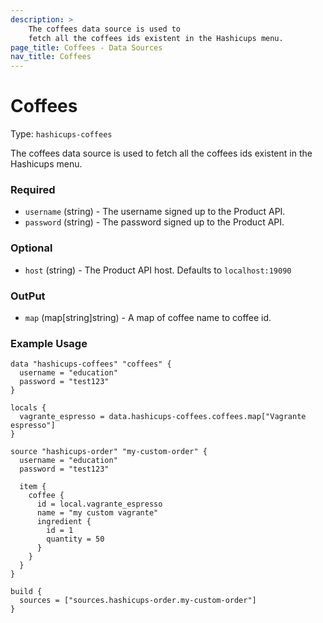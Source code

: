 ```yaml
---
description: >
    The coffees data source is used to
    fetch all the coffees ids existent in the Hashicups menu.
page_title: Coffees - Data Sources
nav_title: Coffees
---
```


# Coffees

Type: `hashicups-coffees`

The coffees data source is used to fetch all the coffees ids existent in the Hashicups menu.

### Required

- `username` (string) - The username signed up to the Product API.
- `password` (string) - The password signed up to the Product API.

### Optional

- `host` (string) - The Product API host. Defaults to `localhost:19090`

### OutPut

- `map` (map[string]string) - A map of coffee name to coffee id.

### Example Usage


```hcl
data "hashicups-coffees" "coffees" {
  username = "education"
  password = "test123"
}

locals {
  vagrante_espresso = data.hashicups-coffees.coffees.map["Vagrante espresso"]
}

source "hashicups-order" "my-custom-order" {
  username = "education"
  password = "test123"

  item {
    coffee {
      id = local.vagrante_espresso
      name = "my custom vagrante"
      ingredient {
        id = 1
        quantity = 50
      }
    }
  }
}

build {
  sources = ["sources.hashicups-order.my-custom-order"]
}
```


